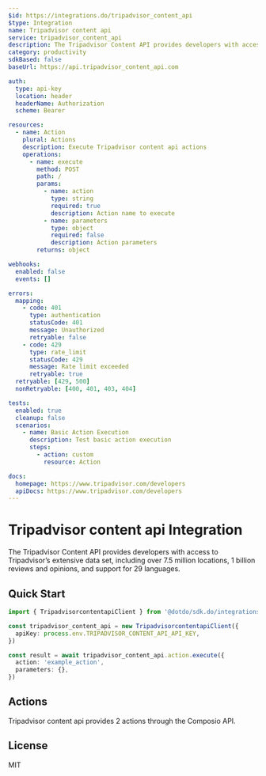 ```yaml
---
$id: https://integrations.do/tripadvisor_content_api
$type: Integration
name: Tripadvisor content api
service: tripadvisor_content_api
description: The Tripadvisor Content API provides developers with access to Tripadvisor’s extensive data set, including over 7.5 million locations, 1 billion reviews and opinions, and support for 29 languages.
category: productivity
sdkBased: false
baseUrl: https://api.tripadvisor_content_api.com

auth:
  type: api-key
  location: header
  headerName: Authorization
  scheme: Bearer

resources:
  - name: Action
    plural: Actions
    description: Execute Tripadvisor content api actions
    operations:
      - name: execute
        method: POST
        path: /
        params:
          - name: action
            type: string
            required: true
            description: Action name to execute
          - name: parameters
            type: object
            required: false
            description: Action parameters
        returns: object

webhooks:
  enabled: false
  events: []

errors:
  mapping:
    - code: 401
      type: authentication
      statusCode: 401
      message: Unauthorized
      retryable: false
    - code: 429
      type: rate_limit
      statusCode: 429
      message: Rate limit exceeded
      retryable: true
  retryable: [429, 500]
  nonRetryable: [400, 401, 403, 404]

tests:
  enabled: true
  cleanup: false
  scenarios:
    - name: Basic Action Execution
      description: Test basic action execution
      steps:
        - action: custom
          resource: Action

docs:
  homepage: https://www.tripadvisor.com/developers
  apiDocs: https://www.tripadvisor.com/developers
---
```


# Tripadvisor content api Integration

The Tripadvisor Content API provides developers with access to Tripadvisor’s extensive data set, including over 7.5 million locations, 1 billion reviews and opinions, and support for 29 languages.

## Quick Start

```typescript
import { TripadvisorcontentapiClient } from '@dotdo/sdk.do/integrations/tripadvisor_content_api'

const tripadvisor_content_api = new TripadvisorcontentapiClient({
  apiKey: process.env.TRIPADVISOR_CONTENT_API_API_KEY,
})

const result = await tripadvisor_content_api.action.execute({
  action: 'example_action',
  parameters: {},
})
```

## Actions

Tripadvisor content api provides 2 actions through the Composio API.

## License

MIT
